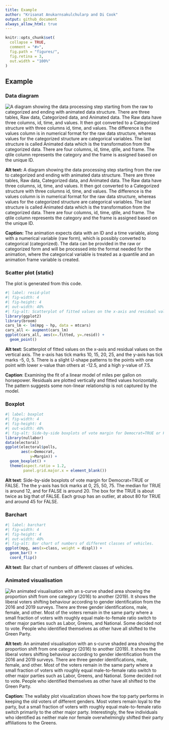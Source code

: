 ```yaml
---
title: Example
author: "Krisanat Anukarnsakulchularp and Di Cook"
output: github_document
always_allow_html: true
---
```


```r
knitr::opts_chunk$set(
  collapse = TRUE, 
  comment = "#>", 
  fig.path = "figures/",
  fig.retina = 3,
  out.width = "100%"
)
```

## Example

### Data diagram

![](figures/diagram.png){alt="A diagram showing the data processing step starting from the raw to categorized and ending with animated data structure. There are three tables, Raw data, Categorized data, and Animated data. The Raw data have three columns, id, time, and values. It then got converted to a Categorized structure with three columns id, time, and values. The difference is the values column is in numerical format for the raw data structure, whereas values for the categorized structure are categorical variables. The last structure is called Animated data which is the transformation from the categorized data. There are four columns, id, time, qtile, and frame. The qtile column represents the category and the frame is assigned based on the unique ID."}

**Alt text:** A diagram showing the data processing step starting from the raw to categorized and ending with animated data structure. There are three tables, Raw data, Categorized data, and Animated data. The Raw data have three columns, id, time, and values. It then got converted to a Categorized structure with three columns id, time, and values. The difference is the values column is in numerical format for the raw data structure, whereas values for the categorized structure are categorical variables. The last structure is called Animated data which is the transformation from the categorized data. There are four columns, id, time, qtile, and frame. The qtile column represents the category and the frame is assigned based on the unique ID.

**Caption:** The animation expects data with an ID and a time variable, along with a numerical variable (raw form), which is possibly converted to categorical (categorized). The data can be provided in the raw or categorized form and will be processed into the format needed for the animation, where the categorical variable is treated as a quantile and an animation frame variable is created. 


### Scatter plot (static)

The plot is generated from this code. 

```r
#| label: resid-plot
#| fig-width: 4
#| fig-height: 4
#| out-width: 40%
#| fig-alt: Scatterplot of fitted values on the x-axis and residual values on the vertical axis. The x-axis has tick marks 10, 15, 20, 25, and the y-axis has tick marks -5, 0, 5. There is a slight U-shape patterns to the points with one point with lower x-value than others at -12.5, and a high y-value of 7.5.
library(ggplot2)
library(broom)
cars_lm <- lm(mpg ~ hp, data = mtcars)
cars_all <- augment(cars_lm)
ggplot(cars_all, aes(x=.fitted, y=.resid)) + 
  geom_point()
```

**Alt text**: Scatterplot of fitted values on the x-axis and residual values on the vertical axis. The x-axis has tick marks 10, 15, 20, 25, and the y-axis has tick marks -5, 0, 5. There is a slight U-shape patterns to the points with one point with lower x-value than others at -12.5, and a high y-value of 7.5.

**Caption**: Examining the fit of a linear model of miles per gallon on horsepower. Residuals are plotted vertically and fitted values horizontally. The pattern suggests some non-linear relationship is not captured by the model.

### Boxplot

```r
#| label: boxplot
#| fig-width: 4
#| fig-height: 4
#| out-width: 40%
#| fig-alt: Side-by-side boxplots of vote margin for Democrat=TRUE or FALSE. The the y-axis has tick marks at 0, 25, 50, 75. The median for TRUE is around 12, and for FALSE is around 20. The box for the TRUE is about twice as big that of FALSE. Each group has an outlier, at about 80 for TRUE and around 45 for FALSE.
library(nullabor)
data(electoral)
ggplot(electoral$polls, 
       aes(x=Democrat, 
           y=Margin)) +
  geom_boxplot() +
  theme(aspect.ratio = 1.2, 
        panel.grid.major.x = element_blank())
```

**Alt text**: Side-by-side boxplots of vote margin for Democrat=TRUE or FALSE. The the y-axis has tick marks at 0, 25, 50, 75. The median for TRUE is around 12, and for FALSE is around 20. The box for the TRUE is about twice as big that of FALSE. Each group has an outlier, at about 80 for TRUE and around 45 for FALSE.

### Barchart

```r
#| label: barchart
#| fig-width: 4
#| fig-height: 4
#| out-width: 40%
#| fig-alt: Bar chart of numbers of different classes of vehicles. 
ggplot(mpg, aes(x=class, weight = displ)) +
  geom_bar() +
  coord_flip()
```

**Alt text**: Bar chart of numbers of different classes of vehicles. 

### Animated visualisation

![](figures/animation.gif){alt="An animated visualisation with an s-curve shaded area showing the proportion shift from one category (2016) to another (2019). It shows the liberal voters shifting behaviour according to gender identification from the 2016 and 2019 surveys. There are three gender identifications, male, female, and other. Most of the voters remain in the same party where a small fraction of voters with roughly equal male-to-female ratio switch to other major parties such as Labor, Greens, and National. Some decided not to vote. People who identified themselves as other have all shifted to the Green Party."}

**Alt text:** An animated visualisation with an s-curve shaded area showing the proportion shift from one category (2016) to another (2019). It shows the liberal voters shifting behaviour according to gender identification from the 2016 and 2019 surveys. There are three gender identifications, male, female, and other. Most of the voters remain in the same party where a small fraction of voters with roughly equal male-to-female ratio switch to other major parties such as Labor, Greens, and National. Some decided not to vote. People who identified themselves as other have all shifted to the Green Party.

**Caption:** The wallaby plot visualization shows how the top party performs in keeping the old voters of different genders. Most voters remain loyal to the party, but a small fraction of voters with roughly equal male-to-female ratio switch primarily to the other major party. Interestingly, the few individuals who identified as neither male nor female overwhelmingly shifted their party affiliations to the Greens. 
